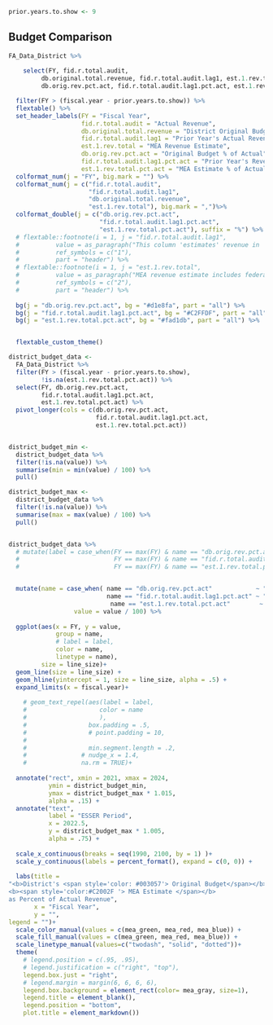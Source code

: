 ```r

prior.years.to.show <- 9

```

## Budget Comparison



```r



FA_Data_District %>% 
  
    select(FY, fid.r.total.audit, 
         db.original.total.revenue, fid.r.total.audit.lag1, est.1.rev.total,
         db.orig.rev.pct.act, fid.r.total.audit.lag1.pct.act, est.1.rev.total.pct.act) %>% 

  filter(FY > (fiscal.year - prior.years.to.show)) %>% 
  flextable() %>% 
  set_header_labels(FY = "Fiscal Year",
                    fid.r.total.audit = "Actual Revenue",
                    db.original.total.revenue = "District Original Budget",
                    fid.r.total.audit.lag1 = "Prior Year's Actual Revenue",
                    est.1.rev.total = "MEA Revenue Estimate",
                    db.orig.rev.pct.act = "Original Budget % of Actual",
                    fid.r.total.audit.lag1.pct.act = "Prior Year's Revenue % of Current Actual",
                    est.1.rev.total.pct.act = "MEA Estimate % of Actual") %>%
  colformat_num(j = "FY", big.mark = "") %>%
  colformat_num(j = c("fid.r.total.audit", 
                      "fid.r.total.audit.lag1",
                      "db.original.total.revenue", 
                      "est.1.rev.total"), big.mark = ",")%>%
  colformat_double(j = c("db.orig.rev.pct.act",
                         "fid.r.total.audit.lag1.pct.act",
                         "est.1.rev.total.pct.act"), suffix = "%") %>% 
  # flextable::footnote(i = 1, j = "fid.r.total.audit.lag1", 
  #          value = as_paragraph("This column 'estimates' revenue in  the current year by using the prior year's actual total revenue."),
  #          ref_symbols = c("1"), 
  #          part = "header") %>% 
  # flextable::footnote(i = 1, j = "est.1.rev.total", 
  #          value = as_paragraph("MEA revenue estimate includes federal stimulus."),
  #          ref_symbols = c("2"), 
  #          part = "header") %>% 
  
  bg(j = "db.orig.rev.pct.act", bg = "#d1e8fa", part = "all") %>% 
  bg(j = "fid.r.total.audit.lag1.pct.act", bg = "#C2FFDF", part = "all") %>%
  bg(j = "est.1.rev.total.pct.act", bg = "#fad1db", part = "all") %>% 


  flextable_custom_theme()


```

```r

district_budget_data <- 
  FA_Data_District %>% 
  filter(FY > (fiscal.year - prior.years.to.show),
         !is.na(est.1.rev.total.pct.act)) %>% 
  select(FY, db.orig.rev.pct.act, 
         fid.r.total.audit.lag1.pct.act, 
         est.1.rev.total.pct.act) %>% 
  pivot_longer(cols = c(db.orig.rev.pct.act, 
                        fid.r.total.audit.lag1.pct.act, 
                        est.1.rev.total.pct.act))


district_budget_min <- 
  district_budget_data %>% 
  filter(!is.na(value)) %>% 
  summarise(min = min(value) / 100) %>% 
  pull()

district_budget_max <- 
  district_budget_data %>% 
  filter(!is.na(value)) %>% 
  summarise(max = max(value) / 100) %>% 
  pull()


district_budget_data %>% 
  # mutate(label = case_when(FY == max(FY) & name == "db.orig.rev.pct.act"            ~ "Original Budget",
  #                          FY == max(FY) & name == "fid.r.total.audit.lag1.pct.act" ~ "  Prior Year        ",
  #                          FY == max(FY) & name == "est.1.rev.total.pct.act"        ~  "MEA Estimate "),


  mutate(name = case_when( name == "db.orig.rev.pct.act"            ~ "Original Budget",
                           name == "fid.r.total.audit.lag1.pct.act" ~ "  Prior Year        ",
                            name == "est.1.rev.total.pct.act"        ~  "MEA Estimate "),
                  value = value / 100) %>% 
  
  ggplot(aes(x = FY, y = value, 
             group = name, 
             # label = label, 
             color = name, 
             linetype = name), 
         size = line_size)+
  geom_line(size = line_size) +
  geom_hline(yintercept = 1, size = line_size, alpha = .5) +
  expand_limits(x = fiscal.year)+
  
    # geom_text_repel(aes(label = label, 
    #                    color = name
    #                    ),
    #                 box.padding = .5,
    #                 # point.padding = 10,
    #                 
    #                 min.segment.length = .2,
    #               # nudge_x = 1.4,
    #               na.rm = TRUE)+
  
  annotate("rect", xmin = 2021, xmax = 2024,
           ymin = district_budget_min,
           ymax = district_budget_max * 1.015,
           alpha = .15) +
  annotate("text", 
           label = "ESSER Period",
           x = 2022.5,
           y = district_budget_max * 1.005,
           alpha = .75) +
  
  scale_x_continuous(breaks = seq(1990, 2100, by = 1) )+
  scale_y_continuous(labels = percent_format(), expand = c(0, 0)) +
  
  labs(title = 
"<b>District's <span style='color: #003057'> Original Budget</span></b> , <b><span style='color:#00A651 '>Prior Year's</span></b> , and
<b><span style='color:#C2002F '> MEA Estimate </span></b> 
as Percent of Actual Revenue",
       x = "Fiscal Year",
       y = "",
legend = "")+
  scale_color_manual(values = c(mea_green, mea_red, mea_blue)) +
  scale_fill_manual(values = c(mea_green, mea_red, mea_blue)) +
  scale_linetype_manual(values=c("twodash", "solid", "dotted"))+
  theme(
    # legend.position = c(.95, .95),
    # legend.justification = c("right", "top"),
    legend.box.just = "right",
    # legend.margin = margin(6, 6, 6, 6),
    legend.box.background = element_rect(color= mea_gray, size=1),
    legend.title = element_blank(),
    legend.position = "bottom",
    plot.title = element_markdown()) 


```

